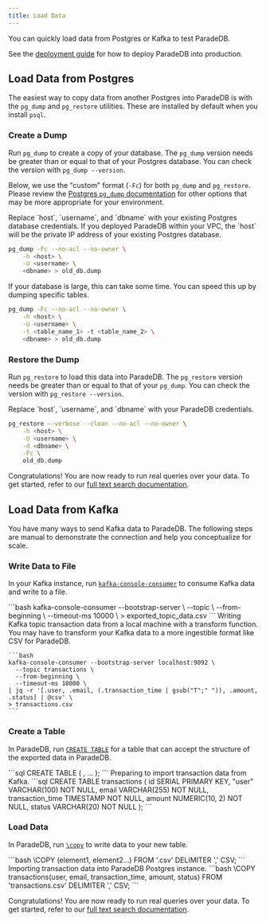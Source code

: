 ```yaml
---
title: Load Data
---
```


You can quickly load data from Postgres or Kafka to test ParadeDB.

See the [deployment guide](/deploy) for how to deploy ParadeDB into production.

## Load Data from Postgres

The easiest way to copy data from another Postgres into ParadeDB is with the `pg_dump` and `pg_restore` utilities. These are
installed by default when you install `psql`.

### Create a Dump

Run `pg_dump` to create a copy of your database. The `pg_dump` version needs be greater than or equal to that of your Postgres database. You can check the version with `pg_dump --version`.

Below, we use the "custom" format (`-Fc`) for both `pg_dump` and `pg_restore`. Please review the [Postgres `pg_dump` documentation](https://www.postgresql.org/docs/current/app-pgdump.html) for other options that may be more appropriate for your environment.

<Note>
  Replace `host`, `username`, and `dbname` with your existing Postgres database
  credentials. If you deployed ParadeDB within your VPC, the `host` will be the
  private IP address of your existing Postgres database.
</Note>

```bash
pg_dump -Fc --no-acl --no-owner \
    -h <host> \
    -U <username> \
    <dbname> > old_db.dump
```

If your database is large, this can take some time. You can speed this up by dumping specific tables.

```bash
pg_dump -Fc --no-acl --no-owner \
    -h <host> \
    -U <username> \
    -t <table_name_1> -t <table_name_2> \
    <dbname> > old_db.dump
```

### Restore the Dump

Run `pg_restore` to load this data into ParadeDB. The `pg_restore` version needs be greater than or equal to that of your `pg_dump`. You can check the version with `pg_restore --version`.

<Note>
  Replace `host`, `username`, and `dbname` with your ParadeDB credentials.
</Note>

```bash
pg_restore --verbose --clean --no-acl --no-owner \
    -h <host> \
    -U <username> \
    -d <dbname> \
    -Fc \
    old_db.dump
```

Congratulations! You are now ready to run real queries over your data. To get started, refer to our [full text search documentation](https://docs.paradedb.com/documentation/full-text/overview).

## Load Data from Kafka

You have many ways to send Kafka data to ParadeDB. The following steps are manual to demonstrate the connection and help you conceptualize for scale.

### Write Data to File

In your Kafka instance, run [`kafka-console-consumer`](https://kafka.apache.org/20/documentation.html#quickstart_consume) to consume Kafka data and write to a file.

<Tabs>
  <Tab title="Command Format">
    ```bash
    kafka-console-consumer --bootstrap-server <host> \
      --topic <topic_name> \
      --from-beginning \
      --timeout-ms 10000 \
      > exported_topic_data.csv
    ```
  </Tab>
  <Tab title="Command Example">
    Writing Kafka topic transaction data from a local machine with a transform function.
    <Info>You may have to transform your Kafka data to a more ingestible format like CSV for ParadeDB. </Info>

    ```bash
    kafka-console-consumer --bootstrap-server localhost:9092 \
      --topic transactions \
      --from-beginning \
      --timeout-ms 10000 \
    | jq -r '[.user, .email, (.transaction_time | gsub("T";" ")), .amount, .status] | @csv' \
    > transactions.csv
    ```

  </Tab>
</Tabs>

### Create a Table

In ParadeDB, run [`CREATE TABLE`](https://www.postgresql.org/docs/current/sql-createtable.html) for a table that can accept the structure of the exported data in ParadeDB.

<Tabs>
  <Tab title="Command Format">
    ```sql
    CREATE TABLE <table_name> (
      <element_name> <datatype> <column_constraint>,
      ...
    );
    ```
  </Tab>
  <Tab title="Command Example">
    Preparing to import transaction data from Kafka.
    ```sql
    CREATE TABLE transactions (
        id SERIAL PRIMARY KEY,
        "user" VARCHAR(100) NOT NULL,
        email VARCHAR(255) NOT NULL,
        transaction_time TIMESTAMP NOT NULL,
        amount NUMERIC(10, 2) NOT NULL,
        status VARCHAR(20) NOT NULL
    );
    ```
  </Tab>
</Tabs>

### Load Data

In ParadeDB, run [`\copy`](https://www.postgresql.org/docs/current/sql-copy.html) to write data to your new table.

<Tabs>
  <Tab title="Command Format">
    ```bash
    \COPY <table_name>(element1, element2...)
    FROM '<file_name>.csv'
    DELIMITER ','
    CSV;
    ```
  </Tab>
  <Tab title="Command Example">
    Importing transaction data into ParadeDB Postgres instance.
    ```bash
    \COPY transactions(user, email, transaction_time, amount, status)
    FROM 'transactions.csv'
    DELIMITER ','
    CSV;
    ```
  </Tab>
</Tabs>

Congratulations! You are now ready to run real queries over your data. To get started, refer to our [full text search documentation](https://docs.paradedb.com/documentation/full-text/overview).
